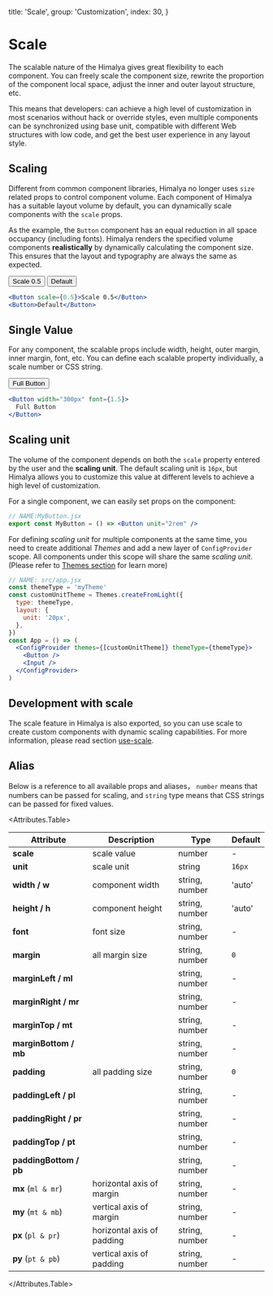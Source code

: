 
  title: 'Scale',
  group: 'Customization',
  index: 30,
}

# Scale

The scalable nature of the Himalya gives great flexibility to each component.
You can freely scale the component size, rewrite the proportion of the component local space,
adjust the inner and outer layout structure, etc.

This means that developers: can achieve a high level of customization in most scenarios without hack or override styles,
even multiple components can be synchronized using base unit, compatible with different Web structures with low code,
and get the best user experience in any layout style.

## Scaling

Different from common component libraries, Himalya no longer uses `size` related props to control component volume.
Each component of Himalya has a suitable layout volume by default, you can dynamically scale components with the `scale` props.

As the example, the `Button` component has an equal reduction in all space occupancy (including fonts).
Himalya renders the specified volume components **realistically** by dynamically calculating the component size.
This ensures that the layout and typography are always the same as expected.

<Display width="500px" caption="Render Button component at 0.5 scaling">
  <GridDemo>
    <Button scale={0.5}>Scale 0.5</Button>
    <Button>Default</Button>
  </GridDemo>

```jsx
<Button scale={0.5}>Scale 0.5</Button>
<Button>Default</Button>
```

</Display>

## Single Value

For any component, the scalable props include width, height, outer margin, inner margin, font, etc.
You can define each scalable property individually, a scale number or CSS string.

<Display width="500px">
  <GridDemo>
    <Button font={1.5} width="300px">Full Button</Button>
  </GridDemo>

```jsx
<Button width="300px" font={1.5}>
  Full Button
</Button>
```

</Display>

## Scaling unit

The volume of the component depends on both the `scale` property entered by the user and the **scaling unit**.
The default scaling unit is `16px`, but Himalya allows you to customize this value at different levels to achieve a high level of customization.

For a single component, we can easily set props on the component:

```jsx
// NAME:MyButton.jsx
export const MyButton = () => <Button unit="2rem" />
```

For defining _scaling unit_ for multiple components at the same time, you need to create additional _Themes_ and add a new layer of
`ConfigProvider` scope. All components under this scope will share the same _scaling unit_.
(Please refer to [Themes section](/guide/themes) for learn more)

```jsx
// NAME: src/app.jsx
const themeType = 'myTheme'
const customUnitTheme = Themes.createFromLight({
  type: themeType,
  layout: {
    unit: '20px',
  },
})
const App = () => (
  <ConfigProvider themes={[customUnitTheme]} themeType={themeType}>
    <Button />
    <Input />
  </ConfigProvider>
)
```

## Development with scale

The scale feature in Himalya is also exported, so you can use scale to create custom components with dynamic scaling capabilities.
For more information, please read section [use-scale](/hooks/use-scale 'use-scale').

## Alias

Below is a reference to all available props and aliases，
`number` means that numbers can be passed for scaling, and `string` type means that CSS strings can be passed for fixed values.

<Attributes.Table>

| Attribute               | Description                | Type           | Default |
| ----------------------- | -------------------------- | -------------- | ------- |
| **scale**               | scale value                | number         | -       |
| **unit**                | scale unit                 | string         | `16px`  |
| **width / w**           | component width            | string, number | 'auto'  |
| **height / h**          | component height           | string, number | 'auto'  |
| **font**                | font size                  | string, number | -       |
| **margin**              | all margin size            | string, number | `0`     |
| **marginLeft / ml**     |                            | string, number | -       |
| **marginRight / mr**    |                            | string, number | -       |
| **marginTop / mt**      |                            | string, number | -       |
| **marginBottom / mb**   |                            | string, number | -       |
| **padding**             | all padding size           | string, number | `0`     |
| **paddingLeft / pl**    |                            | string, number | -       |
| **paddingRight / pr**   |                            | string, number | -       |
| **paddingTop / pt**     |                            | string, number | -       |
| **paddingBottom / pb**  |                            | string, number | -       |
| **mx**&nbsp;(`ml & mr`) | horizontal axis of margin  | string, number | -       |
| **my**&nbsp;(`mt & mb`) | vertical axis of margin    | string, number | -       |
| **px**&nbsp;(`pl & pr`) | horizontal axis of padding | string, number | -       |
| **py**&nbsp;(`pt & pb`) | vertical axis of padding   | string, number | -       |

</Attributes.Table>
